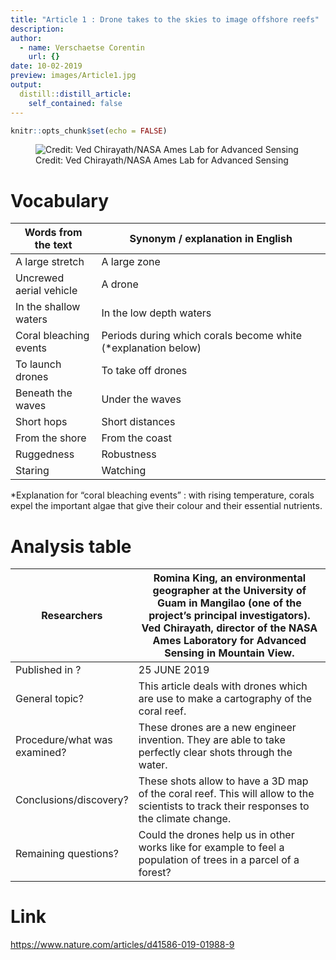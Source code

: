 ```yaml
---
title: "Article 1 : Drone takes to the skies to image offshore reefs"
description: 
author:
  - name: Verschaetse Corentin
    url: {}
date: 10-02-2019
preview: images/Article1.jpg
output:
  distill::distill_article:
    self_contained: false
---
```


```r
knitr::opts_chunk$set(echo = FALSE)
```

![Credit: Ved Chirayath/NASA Ames Lab for Advanced Sensing](../2019-10-02-article1/Images/Article1.jpg)


# Vocabulary

| Words from the text     | Synonym / explanation in English                              |
| ----------------------- | ------------------------------------------------------------- |
| A large stretch         | A large zone                                                  |
| Uncrewed aerial vehicle | A drone                                                       |
| In the shallow waters   | In the low depth waters                                       |
| Coral bleaching events  | Periods during which corals become white (*explanation below) |
| To launch drones        | To take off drones                                            |
| Beneath the waves       | Under the waves                                               |
| Short hops              | Short distances                                               |
| From the shore          | From the coast                                                |
| Ruggedness              | Robustness                                                    |
| Staring                 | Watching                                                      |

*Explanation for "coral bleaching events" : with rising temperature, corals expel the important algae that give their colour and their essential nutrients.

# Analysis table

| Researchers                  | Romina King, an environmental geographer at the University of Guam in Mangilao (one of the project’s principal investigators).  Ved Chirayath, director of the NASA Ames Laboratory for Advanced Sensing in Mountain View. |
| ---------------------------- | -------------------------------------------------------------------------------------------------------------------------------------------------------------------------------------------------------------------------- |
| Published in ?               | 25 JUNE 2019                                                                                                                                                                                                               |
| General topic?               | This article deals with drones which are use to make a cartography of the coral reef.                                                                                                                                      |
| Procedure/what was examined? |  These drones are a new engineer invention. They are able to take perfectly clear shots through the water.                                                                                                                 |
| Conclusions/discovery?       | These shots allow to have a 3D map of the coral reef. This will allow to the scientists to track their responses to the climate change.                                                                                    |
| Remaining questions?         | Could the drones help us in other works like for example to feel a population of trees in a parcel of a forest?                                                                                                            |

# Link

<https://www.nature.com/articles/d41586-019-01988-9>
